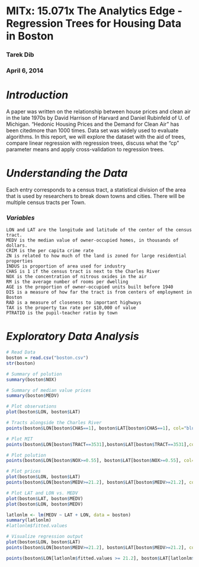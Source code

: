 MITx: 15.071x The Analytics Edge - Regression Trees for Housing Data in Boston
========================================================
### Tarek Dib
### April 6, 2014

# *Introduction*
A paper was written on the relationship between house prices and clean air in the late 1970s by David Harrison of Harvard and Daniel Rubinfeld of U. of Michigan. “Hedonic Housing Prices and the Demand for Clean Air” has been citedmore than 1000 times. Data set was widely used to evaluate algorithms. In this report, we will explore the dataset with the aid of trees, compare linear regression with regression trees, discuss what the “cp” parameter means and apply cross-validation to regression trees.

# *Understanding the Data*
Each entry corresponds to a census tract, a statistical division of the area that is used by researchers to break down towns and cities. There will be multiple census tracts per Town.

### *Variables*
    LON and LAT are the longitude and latitude of the center of the census tract.
    MEDV is the median value of owner-occupied homes, in thousands of dollars.
    CRIM is the per capita crime rate
    ZN is related to how much of the land is zoned for large residential properties
    INDUS is proportion of area used for industry
    CHAS is 1 if the census tract is next to the Charles River
    NOX is the concentration of nitrous oxides in the air
    RM is the average number of rooms per dwelling
    AGE is the proportion of owner-occupied units built before 1940
    DIS is a measure of how far the tract is from centers of employment in Boston
    RAD is a measure of closeness to important highways
    TAX is the property tax rate per $10,000 of value
    PTRATIO is the pupil-teacher ratio by town
# *Exploratory Data Analysis*
```r
# Read Data
boston = read.csv("boston.csv")
str(boston)

# Summary of polution
summary(boston$NOX)

# Summary of median value prices
summary(boston$MEDV)
```

```r
# Plot observations
plot(boston$LON, boston$LAT)

# Tracts alongside the Charles River
points(boston$LON[boston$CHAS==1], boston$LAT[boston$CHAS==1], col="blue", pch=19)

# Plot MIT
points(boston$LON[boston$TRACT==3531],boston$LAT[boston$TRACT==3531],col="red", pch=20)

# Plot polution
points(boston$LON[boston$NOX>=0.55], boston$LAT[boston$NOX>=0.55], col="green", pch=20)

# Plot prices
plot(boston$LON, boston$LAT)
points(boston$LON[boston$MEDV>=21.2], boston$LAT[boston$MEDV>=21.2], col="red", pch=20)

# Plot LAT and LON vs. MEDV
plot(boston$LAT, boston$MEDV)
plot(boston$LON, boston$MEDV)
```

```r
latlonlm <- lm(MEDV ~ LAT + LON, data = boston)
summary(latlonlm)
#latlonlm$fitted.values
```

```r
# Visualize regression output
plot(boston$LON, boston$LAT)
points(boston$LON[boston$MEDV>=21.2], boston$LAT[boston$MEDV>=21.2], col="red", pch=20)

points(boston$LON[latlonlm$fitted.values >= 21.2], boston$LAT[latlonlm$fitted.values >= 21.2], col="blue", pch="$")
```
